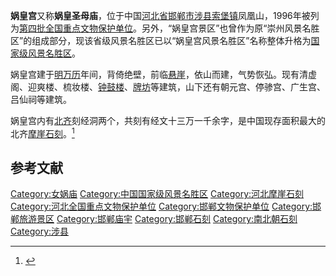 {{Coord|36|38|36|N|113|37|02|E|display=title|scale:10000}}
{{文物保护单位
| 级别 = 全国
| 名称 = 娲皇宫及石刻
| 图片 = 
| 所在 = [[河北省|河北省]][[涉县|涉县]]
| 分类 = 古建筑
| 时代 = [[北齐|北齐]]、[[明朝|明]]、[[清朝|清]]
| 编号 = [[第四批全国重点文物保护单位|第四批]]第88项
| 登录 = 1996年11月20日
}}
'''娲皇宫'''又称'''娲皇圣母庙'''，位于中国[[河北省|河北省]][[邯郸市|邯郸市]][[涉县|涉县]][[索堡镇|索堡镇]]凤凰山，1996年被列为[[第四批全国重点文物保护单位|第四批全国重点文物保护单位]]。另外，“娲皇宫景区”也曾作为原“崇州风景名胜区”的组成部分，现该省级风景名胜区已以“娲皇宫风景名胜区”名称整体升格为[[国家级风景名胜区|国家级风景名胜区]]。

娲皇宫建于[[明朝|明]][[万历|万历]]年间，背倚绝壁，前临[[悬崖|悬崖]]，依山而建，气势恢弘。现有清虚阁、迎爽楼、梳妆楼、[[钟鼓楼|钟鼓楼]]、[[牌坊|牌坊]]等建筑，山下还有朝元宫、停骖宫、广生宫、吕仙祠等建筑。

娲皇宫内有[[北齐|北齐]]刻经洞两个，共刻有经文十三万一千余字，是中国现存面积最大的北齐[[摩崖石刻|摩崖石刻]]。<ref>{{Cite book |title=全国重点文物保护单位·第一至第五批·第Ⅰ卷 |publisher=文物出版社 |year=2004 |isbn=7-5010-1525-2 |pages=214 }}</ref>

== 参考文献 ==
{{Reflist}}

{{中华人民共和国国家级风景名胜区}}
{{国家5A级旅游景区}}
{{河北全国重点文物保护单位}}

{{DEFAULTSORT:Wahuanggong}}
[[Category:女娲庙|Category:女娲庙]]
[[Category:中国国家级风景名胜区|Category:中国国家级风景名胜区]]
[[Category:河北摩崖石刻|Category:河北摩崖石刻]]
[[Category:河北全国重点文物保护单位|Category:河北全国重点文物保护单位]]
[[Category:邯郸文物保护单位|Category:邯郸文物保护单位]]
[[Category:邯郸旅游景区|Category:邯郸旅游景区]]
[[Category:邯郸庙宇|Category:邯郸庙宇]]
[[Category:邯郸石刻|Category:邯郸石刻]]
[[Category:南北朝石刻|Category:南北朝石刻]]
[[Category:涉县|Category:涉县]]